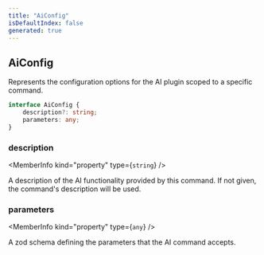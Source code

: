 ```yaml
---
title: "AiConfig"
isDefaultIndex: false
generated: true
---
```



<!-- This file was generated from the CommandKit source. Do not modify. Instead, re-run the "docgen" script -->


## AiConfig

<GenerationInfo sourceFile="packages/ai/src/plugin.ts" sourceLine="19" packageName="@commandkit/ai" />

Represents the configuration options for the AI plugin scoped to a specific command.

```ts title="Signature"
interface AiConfig {
    description?: string;
    parameters: any;
}
```

<div className="members-wrapper">

### description

<MemberInfo kind="property" type={`string`}   />

A description of the AI functionality provided by this command. If not given, the command's description will be used.
### parameters

<MemberInfo kind="property" type={`any`}   />

A zod schema defining the parameters that the AI command accepts.


</div>
